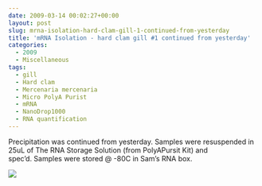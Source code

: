 ```yaml
---
date: 2009-03-14 00:02:27+00:00
layout: post
slug: mrna-isolation-hard-clam-gill-1-continued-from-yesterday
title: 'mRNA Isolation - hard clam gill #1 continued from yesterday'
categories:
  - 2009
  - Miscellaneous
tags:
  - gill
  - Hard clam
  - Mercenaria mercenaria
  - Micro PolyA Purist
  - mRNA
  - NanoDrop1000
  - RNA quantification
---
```


Precipitation was continued from yesterday. Samples were resuspended in 25uL of The RNA Storage Solution (from PolyAPursit Kit) and spec'd. Samples were stored @ -80C in Sam's RNA box.

![](https://eagle.fish.washington.edu/Arabidopsis/RNA%20Spec%20Readings/20090313%20RNA%20SJW.jpg)
